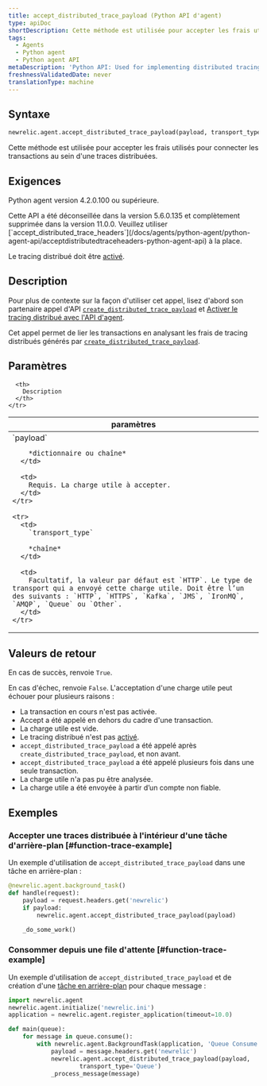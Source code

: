 ```yaml
---
title: accept_distributed_trace_payload (Python API d'agent)
type: apiDoc
shortDescription: Cette méthode est utilisée pour accepter les frais utilisés pour connecter les transactions au sein d'une traces distribuées.
tags:
  - Agents
  - Python agent
  - Python agent API
metaDescription: 'Python API: Used for implementing distributed tracing.'
freshnessValidatedDate: never
translationType: machine
---
```


## Syntaxe

```py
newrelic.agent.accept_distributed_trace_payload(payload, transport_type='HTTP')
```

Cette méthode est utilisée pour accepter les frais utilisés pour connecter les transactions au sein d&apos;une traces distribuées.

## Exigences

Python agent version 4.2.0.100 ou supérieure.

<Callout variant="caution">
  Cette API a été déconseillée dans la version 5.6.0.135 et complètement supprimée dans la version 11.0.0. Veuillez utiliser [`accept_distributed_trace_headers`](/docs/agents/python-agent/python-agent-api/acceptdistributedtraceheaders-python-agent-api) à la place.
</Callout>

Le tracing distribué doit être [activé](/docs/enable-distributed-tracing#python).

## Description

Pour plus de contexte sur la façon d&apos;utiliser cet appel, lisez d&apos;abord son partenaire appel d&apos;API [`create_distributed_trace_payload`](/docs/agents/python-agent/python-agent-api/legacy-apis-python-agent-api/createdistributedtracepayload-python-agent-api) et [Activer le tracing distribué avec l&apos;API d&apos;agent](/docs/enable-distributed-tracing#agent-apis).

Cet appel permet de lier les transactions en analysant les frais de tracing distribués générés par [`create_distributed_trace_payload`](/docs/agents/python-agent/python-agent-api/legacy-apis-python-agent-api/createdistributedtracepayload-python-agent-api).

## Paramètres

<table>
  <thead>
    <tr>
      <th width="25%">
        paramètres
      </th>

      <th>
        Description
      </th>
    </tr>
  </thead>

  <tbody>
    <tr>
      <td>
        `payload`

        *dictionnaire ou chaîne*
      </td>

      <td>
        Requis. La charge utile à accepter.
      </td>
    </tr>

    <tr>
      <td>
        `transport_type`

        *chaîne*
      </td>

      <td>
        Facultatif, la valeur par défaut est `HTTP`. Le type de transport qui a envoyé cette charge utile. Doit être l’un des suivants : `HTTP`, `HTTPS`, `Kafka`, `JMS`, `IronMQ`, `AMQP`, `Queue` ou `Other`.
      </td>
    </tr>
  </tbody>
</table>

## Valeurs de retour

En cas de succès, renvoie `True`.

En cas d&apos;échec, renvoie `False`. L&apos;acceptation d&apos;une charge utile peut échouer pour plusieurs raisons :

* La transaction en cours n&apos;est pas activée.
* Accept a été appelé en dehors du cadre d&apos;une transaction.
* La charge utile est vide.
* Le tracing distribué n&apos;est pas [activé](/docs/enable-distributed-tracing).
* `accept_distributed_trace_payload` a été appelé après `create_distributed_trace_payload`, et non avant.
* `accept_distributed_trace_payload` a été appelé plusieurs fois dans une seule transaction.
* La charge utile n&apos;a pas pu être analysée.
* La charge utile a été envoyée à partir d’un compte non fiable.

## Exemples

### Accepter une traces distribuée à l&apos;intérieur d&apos;une tâche d&apos;arrière-plan [#function-trace-example]

Un exemple d&apos;utilisation de `accept_distributed_trace_payload` dans une tâche en arrière-plan :

```py
@newrelic.agent.background_task()
def handle(request):
    payload = request.headers.get('newrelic')
    if payload:
        newrelic.agent.accept_distributed_trace_payload(payload)

    _do_some_work()
```

### Consommer depuis une file d&apos;attente [#function-trace-example]

Un exemple d&apos;utilisation de `accept_distributed_trace_payload` et de création d&apos;une [tâche en arrière-plan](/docs/agents/python-agent/supported-features/python-background-tasks) pour chaque message :

```py
import newrelic.agent
newrelic.agent.initialize('newrelic.ini')
application = newrelic.agent.register_application(timeout=10.0)

def main(queue):
    for message in queue.consume():
        with newrelic.agent.BackgroundTask(application, 'Queue Consume'):
            payload = message.headers.get('newrelic')
            newrelic.agent.accept_distributed_trace_payload(payload,
                    transport_type='Queue')
            _process_message(message)
```